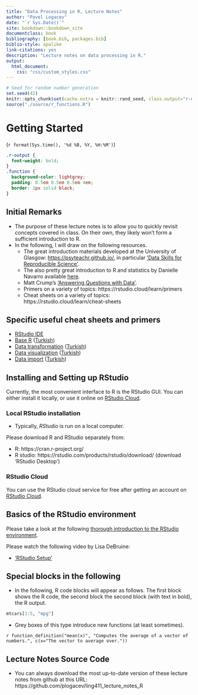 ```yaml
--- 
title: "Data Processing in R, Lecture Notes"
author: "Pavel Logacev"
date: "`r Sys.Date()`"
site: bookdown::bookdown_site
documentclass: book
bibliography: [book.bib, packages.bib]
biblio-style: apalike
link-citations: yes
description: "Lecture notes on data processing in R."
output:
  html_document:
    css: "css/custom_styles.css"
---
```


<!--
Markdown basics: https://rmarkdown.rstudio.com/authoring_basics.html
-->


```r
# Seed for random number generation
set.seed(42)
knitr::opts_chunk$set(cache.extra = knitr::rand_seed, class.output="r-output")
source("./source/r_functions.R")
```



# Getting Started
(`r format(Sys.time(), '%d %B, %Y, %H:%M')`)

```css
.r-output {
  font-weight: bold;
}
.function {
  background-color: lightgrey;
  padding: 0.5em 0.5em 0.5em 4em;
  border: 1px solid black;
}
```

## Initial Remarks

- The purpose of these lecture notes is to allow you to quickly revisit concepts covered in class. On their own, they likely won't form a sufficient introduction to R.
- In the following, I will draw on the following resources.
  - The great introduction materials developed at the University of Glasgow: <https://psyteachr.github.io/>, in particular ['Data Skills for Reproducible Science'](https://psyteachr.github.io/msc-data-skills/).
  - The also pretty great introduction to R and statistics by Danielle Navarro available [here](https://learningstatisticswithr.com).
  - Matt Crump's ['Answering Questions with Data'](https://crumplab.github.io/statistics/).
  - Primers on a variety of topics: https://rstudio.cloud/learn/primers
  - Cheat sheets on a variety of topics: https://rstudio.cloud/learn/cheat-sheets
  

<!--
- the O'Reiley book
- 
-->

## Specific useful cheat sheets and primers

- [RStudio IDE](https://github.com/rstudio/cheatsheets/raw/master/rstudio-ide.pdf)
- [Base R](http://github.com/rstudio/cheatsheets/raw/master/base-r.pdf) ([Turkish](https://github.com/rstudio/cheatsheets/raw/master/translations/turkish/baseR_translate_tr.pdf))
- [Data transformation](https://github.com/rstudio/cheatsheets/raw/master/data-transformation.pdf) ([Turkish](https://github.com/rstudio/cheatsheets/raw/master/translations/turkish/data-transformation_turkish.pdf))
- [Data visualization](https://github.com/rstudio/cheatsheets/raw/master/data-visualization-2.1.pdf)
([Turkish](https://github.com/rstudio/cheatsheets/raw/master/translations/turkish/ggplot2_2.0_Turkish.pdf))
- [Data import](https://github.com/rstudio/cheatsheets/raw/master/data-import.pdf) ([Turkish](https://github.com/rstudio/cheatsheets/raw/master/translations/turkish/data_import_tr.pdf))



## Installing and Setting up RStudio
Currently, the most convenient interface to R is the RStudio GUI. You can either install it locally, or use it online on [RStudio Cloud](https://rstudio.cloud/).

### Local RStudio installation
- Typically, *RStudio* is run on a local computer. 

Please download R and RStudio separately from:

  - R: https://cran.r-project.org/
  - R studio: https://rstudio.com/products/rstudio/download/ (download 'RStudio Desktop')
  
### RStudio Cloud
You can use the RStudio cloud service for free after getting an account on [RStudio Cloud](https://rstudio.cloud/).

<!--
## RStudio Interface 
- Let's take a look at the RStudio interface.
- Let's take a look at the [RStudio Cloud](https://rstudio.cloud) interface.
-->

## Basics of the RStudio environment
Please take a look at the following [thorough introduction to the RStudio environment](https://github.com/hbctraining/Intro-to-R/blob/master/lessons/01_introR-R-and-RStudio.md).

Please watch the following video by Lisa DeBruine:

- ['RStudio Setup'](https://www.youtube.com/watch?v=CbA6ZVlJE78&list=PLA2iRWVwbpTIweEBHD2dOKjZHK1atRmXt&index=2&ab_channel=LisaDeBruine)

<!--
This is a _sample_ book written in **Markdown**. You can use anything that Pandoc's Markdown supports, e.g., a math equation $a^2 + b^2 = c^2$.

The **bookdown** package can be installed from CRAN or Github:

```r
install.packages("bookdown")
# or the development version
# devtools::install_github("rstudio/bookdown")
```

Remember each Rmd file contains one and only one chapter, and a chapter is defined by the first-level heading `#`.

To compile this example to PDF, you need XeLaTeX. You are recommended to install TinyTeX (which includes XeLaTeX): <https://yihui.org/tinytex/>.

```r
# automatically create a bib database for R packages
knitr::write_bib(c(
  .packages(), 'bookdown', 'knitr', 'rmarkdown'
), 'packages.bib')
```
-->

## Special blocks in the following 

- In the following, R code blocks will appear as follows. The first block shows the R code, the second block the second block (with text in bold), the R output. 


```r
mtcars[1:5, "mpg"]
```

- Grey boxes of this type introduce new functions (at least sometimes).  

`r function_definition("mean(x)", "Computes the average of a vector of numbers.", c(x="The vector to average over."))`


## Lecture Notes Source Code
- You can always download the most up-to-date version of these lecture notes from github at this URL: https://github.com/plogacev/ling411_lecture_notes_R
